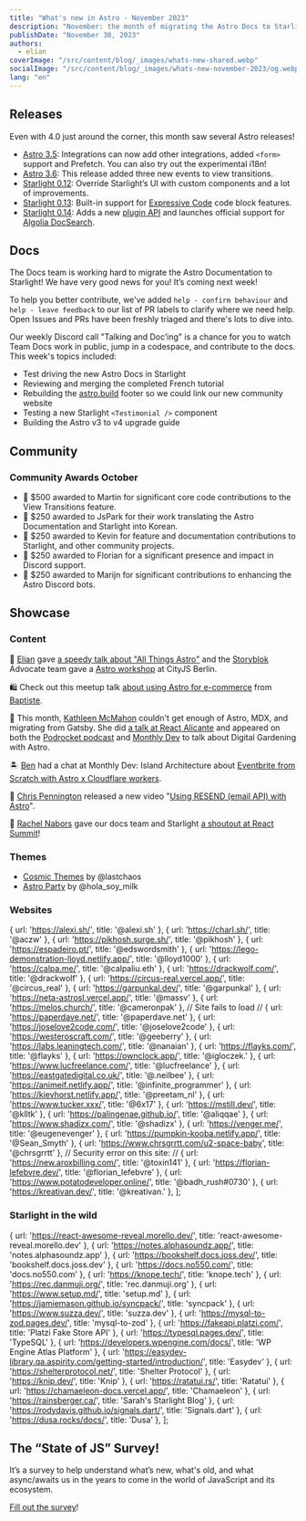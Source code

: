 ```yaml
---
title: "What's new in Astro - November 2023"
description: "November: the month of migrating the Astro Docs to Starlight, 3 Starlight minor releases, new view transition events and more! Read more about what's new in Astro this month."
publishDate: "November 30, 2023"
authors:
  - elian
coverImage: "/src/content/blog/_images/whats-new-shared.webp"
socialImage: "/src/content/blog/_images/whats-new-november-2023/og.webp"
lang: "en"
---
```


## Releases

Even with 4.0 just around the corner, this month saw several Astro releases!

- [Astro 3.5](https://github.com/withastro/astro/releases/tag/astro%403.5.0): Integrations can now add other integrations, added `<form>` support and Prefetch. You can also try out the experimental i18n!
- [Astro 3.6](https://github.com/withastro/astro/releases/tag/astro%403.6.0): This release added three new events to view transitions.
- [Starlight 0.12](https://github.com/withastro/starlight/releases/tag/%40astrojs%2Fstarlight%400.12.0): Override Starlight’s UI with custom components and a lot of improvements.
- [Starlight 0.13](https://github.com/withastro/starlight/releases/tag/%40astrojs%2Fstarlight%400.13.0): Built-in support for [Expressive Code](https://github.com/hippotastic/expressive-code) code block features.
- [Starlight 0.14](https://github.com/withastro/starlight/releases/tag/%40astrojs%2Fstarlight%400.14.0): Adds a new [plugin API](https://starlight.astro.build/reference/plugins/) and launches official support for [Algolia DocSearch](https://starlight.astro.build/guides/site-search/).

## Docs

The Docs team is working hard to migrate the Astro Documentation to Starlight! We have very good news for you! It’s coming next week!

To help you better contribute, we've added `help - confirm behaviour` and `help - leave feedback` to our list of PR labels to clarify where we need help. Open Issues and PRs have been freshly triaged and there's lots to dive into. 

Our weekly Discord call "Talking and Doc’ing" is a chance for you to watch Team Docs work in public, jump in a codespace, and contribute to the docs. This week's topics included:

- Test driving the new Astro Docs in Starlight
- Reviewing and merging the completed French tutorial
- Rebuilding the [astro.build](http://astro.build) footer so we could link our new community website
- Testing a new Starlight `<Testimonial />` component
- Building the Astro v3 to v4 upgrade guide

## Community

### Community Awards October

- 🌟 $500 awarded to Martin for significant core code contributions to the View Transitions feature.
- 🥳 $250 awarded to JsPark for their work translating the Astro Documentation and Starlight into Korean.
- 🎉 $250 awarded to Kevin for feature and documentation contributions to Starlight, and other community projects.
- 🍾 $250 awarded to Florian for a significant presence and impact in Discord support.
- 🎊 $250 awarded to Marijn for significant contributions to enhancing the Astro Discord bots.

## Showcase

### Content

🏃 [Elian](https://elian.codes) gave [a speedy talk about "All Things Astro"](https://youtu.be/jOZonLbLfsE?t=28365) and the [Storyblok](https://www.storyblok.com/) Advocate team gave a [Astro workshop](https://youtu.be/fwSxIbezWzM?t=7714) at CityJS Berlin.

🛍️ Check out this meetup talk [about using Astro for e-commerce](https://www.youtube.com/watch?v=YG8bsKwf9ZU) from [Baptiste](https://twitter.com/BDevessier).

🪻 This month, [Kathleen McMahon](https://www.kathleenmcmahon.dev/) couldn't get enough of Astro, MDX, and migrating from Gatsby. She did [a talk at React Alicante](https://www.youtube.com/watch?v=B3qWq_7RwlQ) and appeared on both the [Podrocket podcast](https://podrocket.logrocket.com/astro-mdx-kathleen-mcmahon) and [Monthly Dev](https://www.youtube.com/watch?v=KrauQRdMQLY) to talk about Digital Gardening with Astro.

🏝️ [Ben](https://bholmes.dev/) had a chat at Monthly Dev: Island Architecture about [Eventbrite from Scratch with Astro x Cloudflare workers](https://www.youtube.com/live/KrauQRdMQLY?si=1xkB4-BxTzGQrxH5&t=2305).

📨 [Chris Pennington](https://chrispennington.blog/) released a new video "[Using RESEND (email API) with Astro](https://www.youtube.com/watch?v=HyDwVN1AFwY)".

🤩 [Rachel Nabors](https://twitter.com/rachelnabors) gave our docs team and Starlight [a shoutout at React Summit](https://fxtwitter.com/astrodotbuild/status/1724934718745915558)!

### Themes

- [Cosmic Themes](https://cosmicthemes.com/) by @lastchaos
- [Astro Party](https://github.com/hola-soy-milk/astro-party) by @hola_soy_milk

### Websites


  { url: 'https://alexi.sh/', title: '@alexi.sh' },
  { url: 'https://charl.sh/', title: '@aczw' },
  { url: 'https://pikhosh.surge.sh/', title: '@pikhosh' },
  { url: 'https://espadeiro.pt/', title: '@edswordsmith' },
  { url: 'https://lego-demonstration-lloyd.netlify.app/', title: '@lloyd1000' },
  { url: 'https://calpa.me/', title: '@calpaliu.eth' },
  { url: 'https://drackwolf.com/', title: '@drackwolf' },
  { url: 'https://circus-real.vercel.app/', title: '@circus_real' },
  { url: 'https://garpunkal.dev/', title: '@garpunkal' },
  { url: 'https://neta-astrosl.vercel.app/', title: '@massv' },
  { url: 'https://melos.church/', title: '@cameronpak' },
  // Site fails to load
  // { url: 'https://paperdave.net/', title: '@paperdave.net' },
  { url: 'https://joselove2code.com/', title: '@joselove2code' },
  { url: 'https://westeroscraft.com/', title: '@geeberry' },
  { url: 'https://labs.leaningtech.com/', title: '@nanaian' },
  { url: 'https://flayks.com/', title: '@flayks' },
  { url: 'https://ownclock.app/', title: '@igloczek.' },
  { url: 'https://www.lucfreelance.com/', title: '@lucfreelance' },
  { url: 'https://eastgatedigital.co.uk/', title: '@.neilbee' },
  { url: 'https://animeif.netlify.app/', title: '@infinite_programmer' },
  { url: 'https://kievhorst.netlify.app/', title: '@preetam_nl' },
  { url: 'https://www.tucker.xxx/', title: '@6x17' },
  { url: 'https://mstill.dev/', title: '@klltk' },
  { url: 'https://palingenae.github.io/', title: '@aliqqae' },
  { url: 'https://www.shadizx.com/', title: '@shadizx' },
  { url: 'https://venger.me/', title: '@eugenevenger' },
  { url: 'https://pumpkin-kooba.netlify.app/', title: '@Sean_Smyth' },
  { url: 'https://www.chrsgrrtt.com/u2-space-baby', title: '@chrsgrrtt' },
  // Security error on this site:
  // { url: 'https://new.aroxbilling.com/', title: '@toxin141' },
  { url: 'https://florian-lefebvre.dev/', title: '@florian_lefebvre' },
  { url: 'https://www.potatodeveloper.online/', title: '@badh_rush#0730' },
  { url: 'https://kreativan.dev/', title: '@kreativan.' },
];

<ShowcaseGrid items={sites} />

### Starlight in the wild

  { url: 'https://react-awesome-reveal.morello.dev/', title: 'react-awesome-reveal.morello.dev' },
  { url: 'https://notes.alphasoundz.app/', title: 'notes.alphasoundz.app' },
  { url: 'https://bookshelf.docs.joss.dev/', title: 'bookshelf.docs.joss.dev' },
  { url: 'https://docs.no550.com/', title: 'docs.no550.com' },
  { url: 'https://knope.tech/', title: 'knope.tech' },
  { url: 'https://rec.danmuji.org/', title: 'rec.danmuji.org' },
  { url: 'https://www.setup.md/', title: 'setup.md' },
  { url: 'https://jamiemason.github.io/syncpack/', title: 'syncpack' },
  { url: 'https://www.suzza.dev/', title: 'suzza.dev' },
  { url: 'https://mysql-to-zod.pages.dev/', title: 'mysql-to-zod' },
  { url: 'https://fakeapi.platzi.com/', title: 'Platzi Fake Store API' },
  { url: 'https://typesql.pages.dev/', title: 'TypeSQL' },
  { url: 'https://developers.wpengine.com/docs/', title: 'WP Engine Atlas Platform' },
  { url: 'https://easydev-library.qa.aspirity.com/getting-started/introduction/', title: 'Easydev' },
  { url: 'https://shelterprotocol.net/', title: 'Shelter Protocol' },
  { url: 'https://knip.dev/', title: 'Knip' },
  { url: 'https://ratatui.rs/', title: 'Ratatui' },
  { url: 'https://chamaeleon-docs.vercel.app/', title: 'Chamaeleon' },
  { url: 'https://rainsberger.ca/', title: 'Sarah\'s Starlight Blog' },
  { url: 'https://rodydavis.github.io/signals.dart/', title: 'Signals.dart' },
  { url: 'https://dusa.rocks/docs/', title: 'Dusa' },
];

<ShowcaseGrid items={starlightSites} />

## The “State of JS” Survey!

It’s a survey to help understand what’s new, what's old, and what async/awaits us in the years to come in the world of JavaScript and its ecosystem.

[Fill out the survey](https://survey.devographics.com/en-US/survey/state-of-js/2023)!